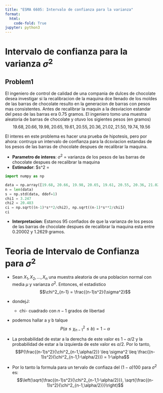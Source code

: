 ```yaml
---
title: "ESMA 6605: Intervalo de confianza para la varianza"
format:
  html:
    code-fold: True
jupyter: python3
---
```


# Intervalo de confianza para la varianza $\sigma^2$

## Problem1

El ingeniero de control de calidad de una compania de dulces de chocolate desea investigar si la recalibracion de la maquina dce llenado de los moldes de las
barras de chocolate resulto en la generacion de barras con pesos mas consistentes. Antes de recalibrar la maquin a la desviacion estandar del peso de las 
barras era $0.75$ gramos. El ingeniero tomo una muestra aleatoria de barras de chocolate y otuvo los sigientes pesos (en gramos)
$$ 19.68, 20.66, 19.98, 20.65, 19.61, 20.55, 20.36, 21.02, 21.50, 19.74, 19.56$$

El interes en este problema es hacer una prueba de hipotesis, pero por ahora: contruya un intervalo de confianza para la dcsviacion estandas de los pesos 
de las barras de chocolate despues de recalibrar la maquina. 

- **Parametro de interes**: $\sigma^2$ = varianza de los pesos de las barras de chocolate despues de recalibrar la maquina
- **Estimador**: $s^2 = 

```python
import numpy as np

data = np.array([19.68, 20.66, 19.98, 20.65, 19.61, 20.55, 20.36, 21.02, 21.50, 19.74, 19.56])
n = len(data)
s = np.std(data, ddof=1)
chi1 = 3.247
chi2 = 20.483
ci = np.sqrt((n-1)*s**2/chi2), np.sqrt((n-1)*s**2/chi1)
ci
```
- **Interpretacion**: Estamos $95%$ confiados de que la varianza de los pesos de las barras de chocolate despues de recalibrar la maquina esta entre $0.20002$ y $1.2629$ gramos.

# Teoria de Intervalo de Confianza para $\sigma^2$

- Sean $X_1, X_2, \ldots, X_n$ una muestra aleatoria de una poblacion normal con media $\mu$ y varianza $\sigma^2$. Entonces, el estadistico
  $$\chi^2_{n-1} = \frac{(n-1)s^2}{\sigma^2}$$
- dondejJ:
  - chi- cuadrado con $n-1$ grados de libertad

- podemos hallar a y b talque 
  $$P(a \leq \chi^2_{n-1} \leq b) = 1-\alpha$$

- La probabilidad de estar a la derecha de este valor es $1 - \alpha/2$ y la probabilidad de estar a la izquierda de este valor es $\alpha/2$. Por lo tanto, 
  $$P(\frac{(n-1)s^2}{\chi^2_{n-1,\alpha/2}} \leq \sigma^2 \leq \frac{(n-1)s^2}{\chi^2_{n-1,1-\alpha/2}}) = 1-\alpha$$

- Por lo tanto la formula para un tervalo de confiaza del $(1 - \alpha)100%$ para $\sigma^2$ es:
  $$\left(\sqrt{\frac{(n-1)s^2}{\chi^2_{n-1,1-\alpha/2}}}, \sqrt{\frac{(n-1)s^2}{\chi^2_{n-1,\alpha/2}}}\right)$$
